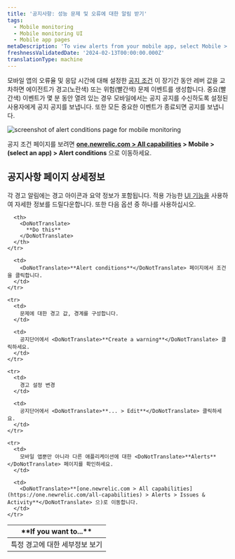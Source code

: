 ```yaml
---
title: '공지사항: 성능 문제 및 오류에 대한 알림 받기'
tags:
  - Mobile monitoring
  - Mobile monitoring UI
  - Mobile app pages
metaDescription: 'To view alerts from your mobile app, select Mobile > (select an app) > App > Alerts.'
freshnessValidatedDate: '2024-02-13T00:00:00.000Z'
translationType: machine
---
```



모바일 앱의 오류율 및 응답 시간에 대해 설정한 [공지 조건](/docs/mobile-apps/alert-settings) 이 장기간 동안 레버 값을 교차하면 <InlinePopover type="mobile"/>에이전트가 경고(노란색) 또는 위험(빨간색) 문제 이벤트를 생성합니다. 중요(빨간색) 이벤트가 몇 분 동안 열려 있는 경우 모바일에서는 공지 공지를 수신하도록 설정된 사용자에게 공지 공지를 보냅니다. 또한 모든 중요한 이벤트가 종료되면 공지를 보냅니다.

<img
  title="alert conditions page "
  alt="screenshot of alert conditions page for mobile monitoring"
  src={mobileAlertConditionsPage}
/>

공지 조건 페이지를 보려면 <DoNotTranslate>**[one.newrelic.com > All capabilities](https://one.newrelic.com/all-capabilities) > Mobile > (select an app) > Alert conditions**</DoNotTranslate> 으로 이동하세요.

## 공지사항 페이지 상세정보

각 경고 알림에는 경고 아이콘과 요약 정보가 포함됩니다. 적용 가능한 [UI 기능을](/docs/new-relic-solutions/new-relic-one/introduction-new-relic-platform) 사용하여 자세한 정보를 드릴다운합니다. 또한 다음 옵션 중 하나를 사용하십시오.

<table>
  <thead>
    <tr>
      <th width={200}>
        <DoNotTranslate>
          **If you want to...**
        </DoNotTranslate>
      </th>

      <th>
        <DoNotTranslate>
          **Do this**
        </DoNotTranslate>
      </th>
    </tr>
  </thead>

  <tbody>
    <tr>
      <td>
        특정 경고에 대한 세부정보 보기
      </td>

      <td>
        <DoNotTranslate>**Alert conditions**</DoNotTranslate> 페이지에서 조건을 클릭합니다.
      </td>
    </tr>

    <tr>
      <td>
        문제에 대한 경고 값, 경계를 구성합니다.
      </td>

      <td>
        공지단어에서 <DoNotTranslate>**Create a warning**</DoNotTranslate> 클릭하세요.
      </td>
    </tr>

    <tr>
      <td>
        경고 설정 변경
      </td>

      <td>
        공지단어에서 <DoNotTranslate>**... > Edit**</DoNotTranslate> 클릭하세요.
      </td>
    </tr>

    <tr>
      <td>
        모바일 앱뿐만 아니라 다른 애플리케이션에 대한 <DoNotTranslate>**Alerts**</DoNotTranslate> 페이지를 확인하세요.
      </td>

      <td>
        <DoNotTranslate>**[one.newrelic.com > All capabilities](https://one.newrelic.com/all-capabilities) > Alerts > Issues & Activity**</DoNotTranslate> 으)로 이동합니다.
      </td>
    </tr>
  </tbody>
</table>